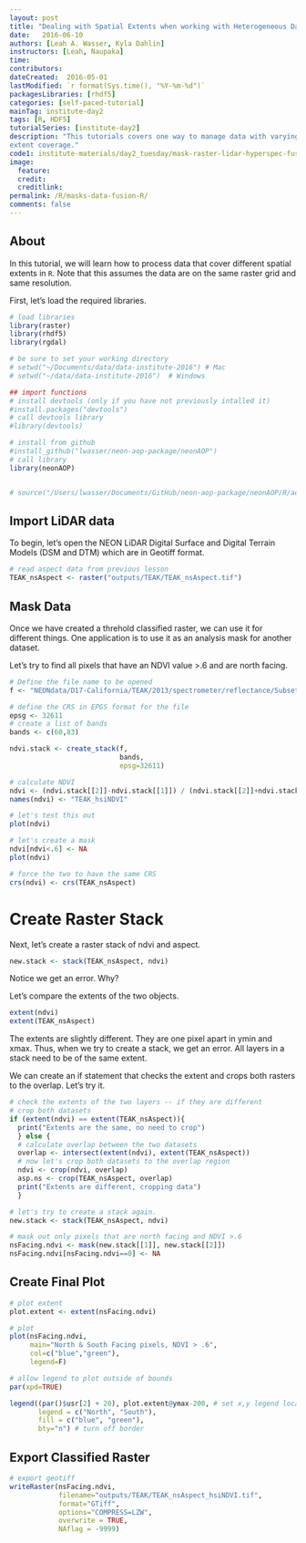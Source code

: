```yaml
---
layout: post
title: "Dealing with Spatial Extents when working with Heterogeneous Data"
date:   2016-06-10
authors: [Leah A. Wasser, Kyla Dahlin]
instructors: [Leah, Naupaka]
time:
contributors:
dateCreated:  2016-05-01
lastModified: `r format(Sys.time(), "%Y-%m-%d")`
packagesLibraries: [rhdf5]
categories: [self-paced-tutorial]
mainTag: institute-day2
tags: [R, HDF5]
tutorialSeries: [institute-day2]
description: "This tutorials covers one way to manage data with varying spatial 
extent coverage."
code1: institute-materials/day2_tuesday/mask-raster-lidar-hyperspec-fusion.R
image:
  feature: 
  credit: 
  creditlink:
permalink: /R/masks-data-fusion-R/
comments: false
---
```


## About

In this tutorial, we will learn how to process data that cover different spatial
extents in `R`. Note that this assumes the data are on the same raster grid and
same resolution. 

First, let's load the required libraries.

```r
# load libraries
library(raster)
library(rhdf5)
library(rgdal)

# be sure to set your working directory
# setwd("~/Documents/data/data-institute-2016") # Mac
# setwd("~/data/data-institute-2016")  # Windows

## import functions
# install devtools (only if you have not previously intalled it)
#install.packages("devtools")
# call devtools library
#library(devtools)

# install from github
#install_github("lwasser/neon-aop-package/neonAOP")
# call library
library(neonAOP)


# source("/Users/lwasser/Documents/GitHub/neon-aop-package/neonAOP/R/aop-data.R")

```

## Import LiDAR data

To begin, let's open the NEON LiDAR Digital Surface and Digital Terrain Models
(DSM and DTM) which are in Geotiff format.

```r

# read aspect data from previous lesson
TEAK_nsAspect <- raster("outputs/TEAK/TEAK_nsAspect.tif")

```

## Mask Data

Once we have created a threhold classified raster, we can use it for different things.
One application is to use it as an analysis mask for another dataset. 

Let's try to find all pixels that have an NDVI value >.6 and are north facing. 

```r
# Define the file name to be opened
f <- "NEONdata/D17-California/TEAK/2013/spectrometer/reflectance/Subset3NIS1_20130614_100459_atmcor.h5"

# define the CRS in EPGS format for the file
epsg <- 32611
# create a list of bands
bands <- c(60,83)

ndvi.stack <- create_stack(f, 
                           bands, 
                           epsg=32611)

# calculate NDVI
ndvi <- (ndvi.stack[[2]]-ndvi.stack[[1]]) / (ndvi.stack[[2]]+ndvi.stack[[1]])
names(ndvi) <- "TEAK_hsiNDVI"

# let's test this out
plot(ndvi)

# let's create a mask
ndvi[ndvi<.6] <- NA
plot(ndvi)

# force the two to have the same CRS
crs(ndvi) <- crs(TEAK_nsAspect)
```

# Create Raster Stack

Next, let's create a raster stack of ndvi and aspect.
```r

new.stack <- stack(TEAK_nsAspect, ndvi)

```

Notice we get an error. Why?

Let's compare the extents of the two objects. 

```r
extent(ndvi)
extent(TEAK_nsAspect)
```

The extents are slightly different. They are one pixel apart in ymin and xmax.
Thus, when we try to create a stack, we get an error. All layers in a stack
need to be of the same extent.

We can create an if statement that checks the extent and crops both rasters to 
the overlap. Let's try it. 


```r

# check the extents of the two layers -- if they are different
# crop both datasets
if (extent(ndvi) == extent(TEAK_nsAspect)){
  print("Extents are the same, no need to crop")
  } else {
  # calculate overlap between the two datasets
  overlap <- intersect(extent(ndvi), extent(TEAK_nsAspect))
  # now let's crop both datasets to the overlap region
  ndvi <- crop(ndvi, overlap)
  asp.ns <- crop(TEAK_nsAspect, overlap)
  print("Extents are different, cropping data")
  }

# let's try to create a stack again.
new.stack <- stack(TEAK_nsAspect, ndvi)

```


```r

# mask out only pixels that are north facing and NDVI >.6
nsFacing.ndvi <- mask(new.stack[[1]], new.stack[[2]])
nsFacing.ndvi[nsFacing.ndvi==0] <- NA

```

## Create Final Plot

```r
# plot extent
plot.extent <- extent(nsFacing.ndvi)

# plot 
plot(nsFacing.ndvi,
     main="North & South Facing pixels, NDVI > .6",
     col=c("blue","green"),
     legend=F)

# allow legend to plot outside of bounds
par(xpd=TRUE)

legend((par()$usr[2] + 20), plot.extent@ymax-200, # set x,y legend location
       legend = c("North", "South"),
       fill = c("blue", "green"), 
       bty="n") # turn off border

```

## Export Classified Raster

```r

# export geotiff 
writeRaster(nsFacing.ndvi,
            filename="outputs/TEAK/TEAK_nsAspect_hsiNDVI.tif",
            format="GTiff",
            options="COMPRESS=LZW",
            overwrite = TRUE,
            NAflag = -9999)


```